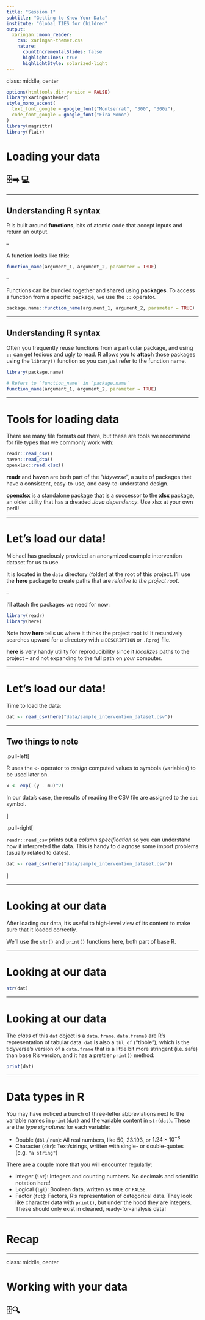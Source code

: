 ```yaml
---
title: "Session 1"
subtitle: "Getting to Know Your Data"
institute: "Global TIES for Children"
output:
  xaringan::moon_reader:
    css: xaringan-themer.css
    nature:
      countIncrementalSlides: false
      highlightLines: true
      highlightStyle: solarized-light
---
```

class: middle, center

```r
options(htmltools.dir.version = FALSE)
library(xaringanthemer)
style_mono_accent(
  text_font_google = google_font("Montserrat", "300", "300i"),
  code_font_google = google_font("Fira Mono")
)
library(magrittr)
library(flair)
```

# Loading your data

## 🗄➡ 💻

---

## Understanding R syntax

R is built around **functions**, bits of atomic code that accept inputs and return an output.

--

A function looks like this:

```r
function_name(argument_1, argument_2, parameter = TRUE)
```

--

Functions can be bundled together and shared using **packages**. To access a function from a specific package, we use the `::` operator.

```r
package.name::function_name(argument_1, argument_2, parameter = TRUE)
```

---

## Understanding R syntax

Often you frequently reuse functions from a particular package, and using `::` can get tedious and ugly to read. R allows you to **attach** those packages using the `library()` function so you can just refer to the function name.

```r
library(package.name)

# Refers to `function_name` in `package.name`
function_name(argument_1, argument_2, parameter = TRUE)
```

---

# Tools for loading data

There are many file formats out there, but these are tools we recommend for file types that we commonly work with:

```r
readr::read_csv()
haven::read_dta()
openxlsx::read.xlsx()
```

**readr** and **haven** are both part of the "_tidyverse_", a suite of packages that have a consistent, easy-to-use, and easy-to-understand design.

**openxlsx** is a standalone package that is a successor to the **xlsx** package, an older utility that has a dreaded _Java dependency_. Use xlsx at your own peril!

---

# Let's load our data!

Michael has graciously provided an anonymized example intervention dataset for us to use.

It is located in the `data` directory (folder) at the root of this project. I'll use the **here** package to create paths that are _relative to the project root_.

--

I'll attach the packages we need for now:

```r
library(readr)
library(here)
```

Note how **here** tells us where it thinks the project root is! It recursively searches upward for a directory with a `DESCRIPTION` or `.Rproj` file. 

**here** is very handy utility for reproducibility since it _localizes_ paths to the project -- and not expanding to the full path on _your_ computer.

---

# Let's load our data!

Time to load the data:

```r
dat <- read_csv(here("data/sample_intervention_dataset.csv"))
```

---

## Two things to note

.pull-left[

R uses the `<-` operator to _assign_ computed values to symbols (variables) to be used later on. 

```r
x <- exp(-(y - mu)^2)
```

In our data's case, the results of reading the CSV file are assigned to the `dat` symbol.

]

.pull-right[

`readr::read_csv` prints out a _column specification_ so you can understand how it interpreted the data. This is handy to diagnose some import problems (usually related to dates).

```r
dat <- read_csv(here("data/sample_intervention_dataset.csv"))
```

]

---

# Looking at our data

After loading our data, it's useful to high-level view of its content to make sure that it loaded correctly.

We'll use the `str()` and `print()` functions here, both part of base R.

---

# Looking at our data

```r
str(dat)
```

---

# Looking at our data

The _class_ of this `dat` object is a `data.frame`. `data.frame`s are R's representation of tabular data. `dat` is also a `tbl_df` ("tibble"), which is the tidyverse's version of a `data.frame` that is a little bit more stringent (i.e. safe) than base R's version, and it has a prettier `print()` method:

```r
print(dat)
```

---

# Data types in R

You may have noticed a bunch of three-letter abbreviations next to the variable names in `print(dat)` and the variable content in `str(dat)`. These are the _type signatures_ for each variable:

- Double (`dbl` / `num`): All real numbers, like $50$, $23.193$, or $1.24\times10^{-8}$
- Character (`chr`): Text/strings, written with single- or double-quotes (e.g. `"a string"`)

There are a couple more that you will encounter regularly:

- Integer (`int`): Integers and counting numbers. No decimals and scientific notation here!
- Logical (`lgl`): Boolean data, written as `TRUE` or `FALSE`.
- Factor (`fct`): Factors, R's representation of categorical data. They look like character data with `print()`, but under the hood they are integers. These should only exist in cleaned, ready-for-analysis data!

---

# Recap

---
class: middle, center

# Working with your data

## 🗄🔍
